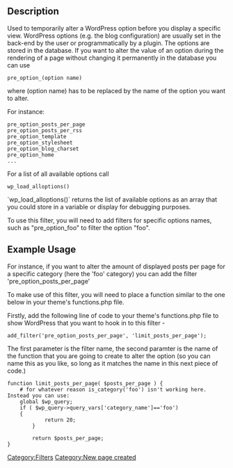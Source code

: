 == Description ==

Used to temporarily alter a WordPress option before you display a specific view. WordPress options (e.g. the blog configuration) are usually set in the back-end by the user or programmatically by a plugin. The options are stored in the database. If you want to alter the value of an option during the rendering of a page without changing it permanently in the database you can use 
<pre>
pre_option_(option name)
</pre>

where (option name) has to be replaced by the name of the option you want to alter.

For instance:
<pre>
pre_option_posts_per_page
pre_option_posts_per_rss
pre_option_template
pre_option_stylesheet
pre_option_blog_charset
pre_option_home
...
</pre>

For a  list of all available options call 
<pre>
wp_load_alloptions()
</pre>

`wp_load_alloptions()` returns the list of available options as an array that you could store in a variable or display for debugging purposes.

To use this filter, you will need to add filters for specific options names, such as "pre_option_foo" to filter the option "foo".

== Example Usage ==

For instance, if you want to alter the amount of displayed posts per page for a specific category (here the 'foo' category) you can add the filter 'pre_option_posts_per_page' 

To make use of this filter, you will need to place a function similar to the one below in your theme's functions.php file.

Firstly, add the following line of code to your theme's functions.php file to show WordPress that you want to hook in to this filter -

<pre>
add_filter('pre_option_posts_per_page', 'limit_posts_per_page');
</pre>

The first parameter is the filter name, the second paramter is the name of the function that you are going to create to alter the option (so you can name this as you like, so long as it matches the name in this next piece of code.)


<pre>
function limit_posts_per_page( $posts_per_page ) {
	# for whatever reason is_category('foo') isn't working here. Instead you can use:
	global $wp_query;
	if ( $wp_query->query_vars['category_name']=='foo')
	{
	        return 20;
        }

        return $posts_per_page;
}
</pre>


[[Category:Filters]]
[[Category:New page created]]
{{Copyedit}}